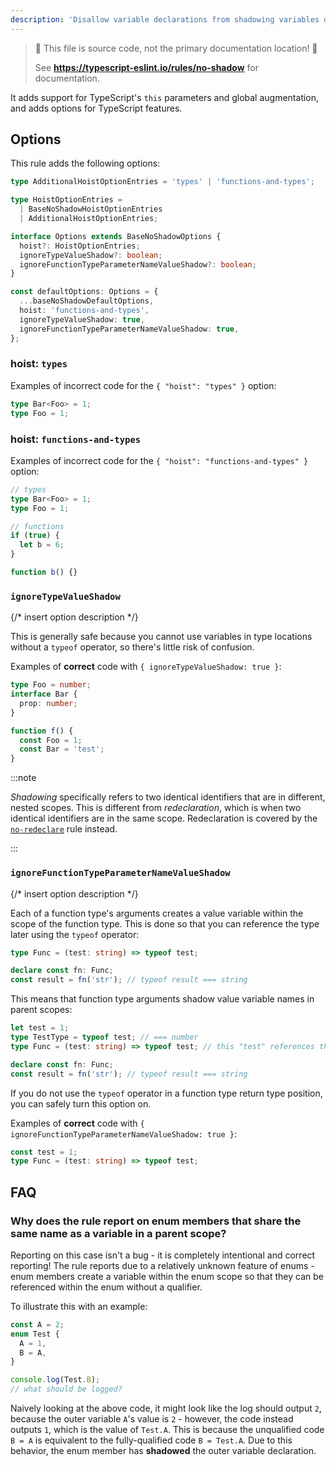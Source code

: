 ---
description: 'Disallow variable declarations from shadowing variables declared in the outer scope.'
---


> 🛑 This file is source code, not the primary documentation location! 🛑
>
> See **https://typescript-eslint.io/rules/no-shadow** for documentation.

It adds support for TypeScript's `this` parameters and global augmentation, and adds options for TypeScript features.

## Options

This rule adds the following options:

```ts
type AdditionalHoistOptionEntries = 'types' | 'functions-and-types';

type HoistOptionEntries =
  | BaseNoShadowHoistOptionEntries
  | AdditionalHoistOptionEntries;

interface Options extends BaseNoShadowOptions {
  hoist?: HoistOptionEntries;
  ignoreTypeValueShadow?: boolean;
  ignoreFunctionTypeParameterNameValueShadow?: boolean;
}

const defaultOptions: Options = {
  ...baseNoShadowDefaultOptions,
  hoist: 'functions-and-types',
  ignoreTypeValueShadow: true,
  ignoreFunctionTypeParameterNameValueShadow: true,
};
```

### hoist: `types`

Examples of incorrect code for the `{ "hoist": "types" }` option:

```ts option='{ "hoist": "types" }' showPlaygroundButton
type Bar<Foo> = 1;
type Foo = 1;
```

### hoist: `functions-and-types`

Examples of incorrect code for the `{ "hoist": "functions-and-types" }` option:

```ts option='{ "hoist": "functions-and-types" }' showPlaygroundButton
// types
type Bar<Foo> = 1;
type Foo = 1;

// functions
if (true) {
  let b = 6;
}

function b() {}
```

### `ignoreTypeValueShadow`

{/* insert option description */}

This is generally safe because you cannot use variables in type locations without a `typeof` operator, so there's little risk of confusion.

Examples of **correct** code with `{ ignoreTypeValueShadow: true }`:

```ts option='{ "ignoreTypeValueShadow": true }' showPlaygroundButton
type Foo = number;
interface Bar {
  prop: number;
}

function f() {
  const Foo = 1;
  const Bar = 'test';
}
```

:::note

_Shadowing_ specifically refers to two identical identifiers that are in different, nested scopes. This is different from _redeclaration_, which is when two identical identifiers are in the same scope. Redeclaration is covered by the [`no-redeclare`](./no-redeclare.mdx) rule instead.

:::

### `ignoreFunctionTypeParameterNameValueShadow`

{/* insert option description */}

Each of a function type's arguments creates a value variable within the scope of the function type. This is done so that you can reference the type later using the `typeof` operator:

```ts
type Func = (test: string) => typeof test;

declare const fn: Func;
const result = fn('str'); // typeof result === string
```

This means that function type arguments shadow value variable names in parent scopes:

```ts
let test = 1;
type TestType = typeof test; // === number
type Func = (test: string) => typeof test; // this "test" references the argument, not the variable

declare const fn: Func;
const result = fn('str'); // typeof result === string
```

If you do not use the `typeof` operator in a function type return type position, you can safely turn this option on.

Examples of **correct** code with `{ ignoreFunctionTypeParameterNameValueShadow: true }`:

```ts option='{ "ignoreFunctionTypeParameterNameValueShadow": true }' showPlaygroundButton
const test = 1;
type Func = (test: string) => typeof test;
```

## FAQ

### Why does the rule report on enum members that share the same name as a variable in a parent scope?

Reporting on this case isn't a bug - it is completely intentional and correct reporting! The rule reports due to a relatively unknown feature of enums - enum members create a variable within the enum scope so that they can be referenced within the enum without a qualifier.

To illustrate this with an example:

```ts
const A = 2;
enum Test {
  A = 1,
  B = A,
}

console.log(Test.B);
// what should be logged?
```

Naively looking at the above code, it might look like the log should output `2`, because the outer variable `A`'s value is `2` - however, the code instead outputs `1`, which is the value of `Test.A`. This is because the unqualified code `B = A` is equivalent to the fully-qualified code `B = Test.A`. Due to this behavior, the enum member has **shadowed** the outer variable declaration.

